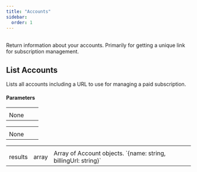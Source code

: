```yaml
---
title: "Accounts"
sidebar:
  order: 1
---
```


<APIKeyRequired />
<br />
Return information about your accounts. Primarily for getting a unique link for subscription management.

## List Accounts
<Badge text="GET /accounts" variant="note" size="large" />

Lists all accounts including a URL to use for managing a paid subscription.

#### Parameters
<Tabs>
  <TabItem label="Parameters">
    <table class="w-full">
      <tr class="w-full">
        <th class="w-1/12"></th>
        <th class="w-1/12"></th>
        <th class="w-10/12"></th>
      </tr>
      <tr>
        <td class="font-mono">None</td>
        <td></td>
        <td></td>
      </tr>
    </table>
  </TabItem>
  <TabItem label="Request Body">
    <table class="w-full">
      <tr class="w-full">
        <th class="w-1/12"></th>
        <th class="w-1/12"></th>
        <th class="w-10/12"></th>
      </tr>
      <tr>
        <td class="font-mono">None</td>
        <td></td>
        <td></td>
      </tr>
    </table>
  </TabItem>
  <TabItem label="Response">
    <table>
      <tr>
        <th class="w-1/12"></th>
        <th class="w-1/12"></th>
        <th class="w-10/12"></th>
      </tr>
      <tr>
        <td class="font-mono">results</td>
        <td>array</td>
        <td>Array of Account objects. `{name: string, billingUrl: string}`</td>
      </tr>
    </table>
  </TabItem>
</Tabs>
